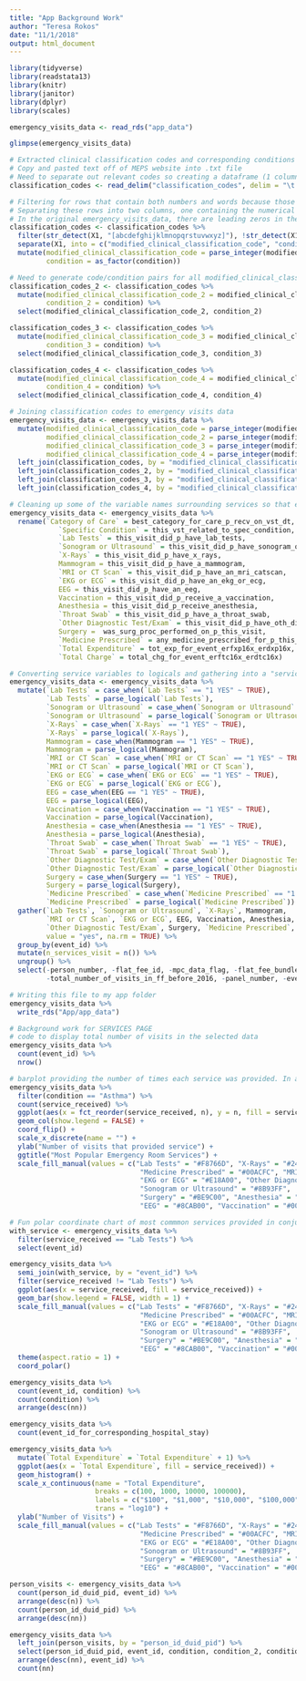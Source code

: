 ```yaml
---
title: "App Background Work"
author: "Teresa Rokos"
date: "11/1/2018"
output: html_document
---
```


```r
library(tidyverse)
library(readstata13)
library(knitr)
library(janitor)
library(dplyr)
library(scales)

emergency_visits_data <- read_rds("app_data")

glimpse(emergency_visits_data)

# Extracted clinical classification codes and corresponding conditions off MEPS website
# Copy and pasted text off of MEPS website into .txt file
# Need to separate out relevant codes so creating a dataframe (1 column) from the text file
classification_codes <- read_delim("classification_codes", delim = "\t ", col_names = FALSE)

# Filtering for rows that contain both numbers and words because those are the code/condition combos
# Separating these rows into two columns, one containing the numerical code and the other containing the condition
# In the original emergency_visits_data, there are leading zeros in the classification codes, so converting the numberical codes in both dataframes to integers so that they match (also column name for numerical codes match)
classification_codes <- classification_codes %>% 
  filter(str_detect(X1, "[abcdefghijklmnopqrstuvwxyz]"), !str_detect(X1, "Return to Top")) %>% 
  separate(X1, into = c("modified_clinical_classification_code", "condition"), sep = " ", extra = "merge") %>% 
  mutate(modified_clinical_classification_code = parse_integer(modified_clinical_classification_code),
         condition = as_factor(condition))

# Need to generate code/condition pairs for all modified_clinical_classification_code columns
classification_codes_2 <- classification_codes %>% 
  mutate(modified_clinical_classification_code_2 = modified_clinical_classification_code,
         condition_2 = condition) %>% 
  select(modified_clinical_classification_code_2, condition_2)

classification_codes_3 <- classification_codes %>% 
  mutate(modified_clinical_classification_code_3 = modified_clinical_classification_code,
         condition_3 = condition) %>% 
  select(modified_clinical_classification_code_3, condition_3)

classification_codes_4 <- classification_codes %>% 
  mutate(modified_clinical_classification_code_4 = modified_clinical_classification_code,
         condition_4 = condition) %>% 
  select(modified_clinical_classification_code_4, condition_4)

# Joining classification codes to emergency visits data
emergency_visits_data <- emergency_visits_data %>% 
  mutate(modified_clinical_classification_code = parse_integer(modified_clinical_classification_code),
         modified_clinical_classification_code_2 = parse_integer(modified_clinical_classification_code_2),
         modified_clinical_classification_code_3 = parse_integer(modified_clinical_classification_code_3),
         modified_clinical_classification_code_4 = parse_integer(modified_clinical_classification_code_4)) %>%
  left_join(classification_codes, by = "modified_clinical_classification_code") %>% 
  left_join(classification_codes_2, by = "modified_clinical_classification_code_2") %>%
  left_join(classification_codes_3, by = "modified_clinical_classification_code_3") %>%
  left_join(classification_codes_4, by = "modified_clinical_classification_code_4")

# Cleaning up some of the variable names surrounding services so that easier to use in app 
emergency_visits_data <- emergency_visits_data %>% 
  rename(`Category of Care` = best_category_for_care_p_recv_on_vst_dt, 
            `Specific Condition` = this_vst_related_to_spec_condition,
            `Lab Tests` = this_visit_did_p_have_lab_tests,
            `Sonogram or Ultrasound` = this_visit_did_p_have_sonogram_or_ultrsd,
            `X-Rays` = this_visit_did_p_have_x_rays,
            Mammogram = this_visit_did_p_have_a_mammogram,
            `MRI or CT Scan` = this_visit_did_p_have_an_mri_catscan,
            `EKG or ECG` = this_visit_did_p_have_an_ekg_or_ecg,
            EEG = this_visit_did_p_have_an_eeg,
            Vaccination = this_visit_did_p_receive_a_vaccination,
            Anesthesia = this_visit_did_p_receive_anesthesia,
            `Throat Swab` = this_visit_did_p_have_a_throat_swab,
            `Other Diagnostic Test/Exam` = this_visit_did_p_have_oth_diag_test_exam,
            Surgery =  was_surg_proc_performed_on_p_this_visit,
            `Medicine Prescribed` = any_medicine_prescribed_for_p_this_visit,
            `Total Expenditure` = tot_exp_for_event_erfxp16x_erdxp16x,
            `Total Charge` = total_chg_for_event_erftc16x_erdtc16x)

# Converting service variables to logicals and gathering into a "services" column that includes each service that was provided during a visit. Also adding a column for the number of services provided at each visit
emergency_visits_data <- emergency_visits_data %>% 
  mutate(`Lab Tests` = case_when(`Lab Tests` == "1 YES" ~ TRUE),
         `Lab Tests` = parse_logical(`Lab Tests`),
         `Sonogram or Ultrasound` = case_when(`Sonogram or Ultrasound` == "1 YES" ~ TRUE),
         `Sonogram or Ultrasound` = parse_logical(`Sonogram or Ultrasound`),
         `X-Rays` = case_when(`X-Rays` == "1 YES" ~ TRUE),
         `X-Rays` = parse_logical(`X-Rays`),
         Mammogram = case_when(Mammogram == "1 YES" ~ TRUE),
         Mammogram = parse_logical(Mammogram),
         `MRI or CT Scan` = case_when(`MRI or CT Scan` == "1 YES" ~ TRUE),
         `MRI or CT Scan` = parse_logical(`MRI or CT Scan`),
         `EKG or ECG` = case_when(`EKG or ECG` == "1 YES" ~ TRUE),
         `EKG or ECG` = parse_logical(`EKG or ECG`),
         EEG = case_when(EEG == "1 YES" ~ TRUE),
         EEG = parse_logical(EEG),
         Vaccination = case_when(Vaccination == "1 YES" ~ TRUE),
         Vaccination = parse_logical(Vaccination),
         Anesthesia = case_when(Anesthesia == "1 YES" ~ TRUE),
         Anesthesia = parse_logical(Anesthesia),
         `Throat Swab` = case_when(`Throat Swab` == "1 YES" ~ TRUE),
         `Throat Swab` = parse_logical(`Throat Swab`),
         `Other Diagnostic Test/Exam` = case_when(`Other Diagnostic Test/Exam` == "1 YES" ~ TRUE),
         `Other Diagnostic Test/Exam` = parse_logical(`Other Diagnostic Test/Exam`),
         Surgery = case_when(Surgery == "1 YES" ~ TRUE),
         Surgery = parse_logical(Surgery),
         `Medicine Prescribed` = case_when(`Medicine Prescribed` == "1 YES" ~ TRUE),
         `Medicine Prescribed` = parse_logical(`Medicine Prescribed`)) %>% 
  gather(`Lab Tests`, `Sonogram or Ultrasound`, `X-Rays`, Mammogram, 
         `MRI or CT Scan`, `EKG or ECG`, EEG, Vaccination, Anesthesia, `Throat Swab`, 
         `Other Diagnostic Test/Exam`, Surgery, `Medicine Prescribed`, key = "service_received", 
         value = "yes", na.rm = TRUE) %>% 
  group_by(event_id) %>% 
  mutate(n_services_visit = n()) %>% 
  ungroup() %>% 
  select(-person_number, -flat_fee_id, -mpc_data_flag, -flat_fee_bundle, 
         -total_number_of_visits_in_ff_before_2016, -panel_number, -event_round_number)

# Writing this file to my app folder
emergency_visits_data %>% 
  write_rds("App/app_data")
```

```r
# Background work for SERVICES PAGE
# code to display total number of visits in the selected data
emergency_visits_data %>% 
  count(event_id) %>% 
  nrow()

# barplot providing the number of times each service was provided. In app, will be able to filter by condition.
emergency_visits_data %>% 
  filter(condition == "Asthma") %>% 
  count(service_received) %>% 
  ggplot(aes(x = fct_reorder(service_received, n), y = n, fill = service_received)) +
  geom_col(show.legend = FALSE) +
  coord_flip() +
  scale_x_discrete(name = "") +
  ylab("Number of visits that provided service") +
  ggtitle("Most Popular Emergency Room Services") +
  scale_fill_manual(values = c("Lab Tests" = "#F8766D", "X-Rays" = "#24B700", 
                                "Medicine Prescribed" = "#00ACFC", "MRI or CT Scan" = "#FF65AC", 
                                "EKG or ECG" = "#E18A00", "Other Diagnostic Test/Exam" = "#00BE70", 
                                "Sonogram or Ultrasound" = "#8B93FF",
                                "Surgery" = "#BE9C00", "Anesthesia" = "#00C1AB", "Throat Swab" = "#D575FE",
                                "EEG" = "#8CAB00", "Vaccination" = "#00BBDA", "Mammogram" = "#F962DD"))

# Fun polar coordinate chart of most commmon services provided in conjunction with selected service
with_service <- emergency_visits_data %>% 
  filter(service_received == "Lab Tests") %>% 
  select(event_id)

emergency_visits_data %>% 
  semi_join(with_service, by = "event_id") %>% 
  filter(service_received != "Lab Tests") %>% 
  ggplot(aes(x = service_received, fill = service_received)) +
  geom_bar(show.legend = FALSE, width = 1) +
  scale_fill_manual(values = c("Lab Tests" = "#F8766D", "X-Rays" = "#24B700", 
                                "Medicine Prescribed" = "#00ACFC", "MRI or CT Scan" = "#FF65AC", 
                                "EKG or ECG" = "#E18A00", "Other Diagnostic Test/Exam" = "#00BE70", 
                                "Sonogram or Ultrasound" = "#8B93FF",
                                "Surgery" = "#BE9C00", "Anesthesia" = "#00C1AB", "Throat Swab" = "#D575FE",
                                "EEG" = "#8CAB00", "Vaccination" = "#00BBDA", "Mammogram" = "#F962DD")) +
  theme(aspect.ratio = 1) +
  coord_polar()

emergency_visits_data %>% 
  count(event_id, condition) %>% 
  count(condition) %>% 
  arrange(desc(nn))
```

```r
emergency_visits_data %>% 
  count(event_id_for_corresponding_hospital_stay)

emergency_visits_data %>% 
  mutate(`Total Expenditure` = `Total Expenditure` + 1) %>% 
  ggplot(aes(x = `Total Expenditure`, fill = service_received)) +
  geom_histogram() +
  scale_x_continuous(name = "Total Expenditure", 
                     breaks = c(100, 1000, 10000, 100000), 
                     labels = c("$100", "$1,000", "$10,000", "$100,000"), 
                     trans = "log10") +
  ylab("Number of Visits") +
  scale_fill_manual(values = c("Lab Tests" = "#F8766D", "X-Rays" = "#24B700", 
                                "Medicine Prescribed" = "#00ACFC", "MRI or CT Scan" = "#FF65AC", 
                                "EKG or ECG" = "#E18A00", "Other Diagnostic Test/Exam" = "#00BE70", 
                                "Sonogram or Ultrasound" = "#8B93FF",
                                "Surgery" = "#BE9C00", "Anesthesia" = "#00C1AB", "Throat Swab" = "#D575FE",
                                "EEG" = "#8CAB00", "Vaccination" = "#00BBDA", "Mammogram" = "#F962DD"))

```

```r


person_visits <- emergency_visits_data %>% 
  count(person_id_duid_pid, event_id) %>% 
  arrange(desc(n)) %>% 
  count(person_id_duid_pid) %>% 
  arrange(desc(nn))

emergency_visits_data %>% 
  left_join(person_visits, by = "person_id_duid_pid") %>% 
  select(person_id_duid_pid, event_id, condition, condition_2, condition_3, condition_4, service_received, nn) %>% 
  arrange(desc(nn), event_id) %>% 
  count(nn)
```  


